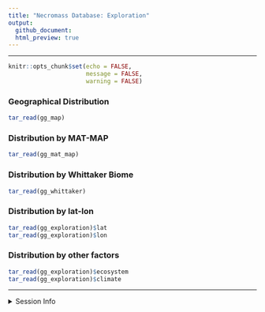 ```yaml
---
title: "Necromass Database: Exploration"
output: 
  github_document:
  html_preview: true
---
```



---

```r
knitr::opts_chunk$set(echo = FALSE,
                      message = FALSE,
                      warning = FALSE)
```

### Geographical Distribution

```r
tar_read(gg_map)
```

### Distribution by MAT-MAP

```r
tar_read(gg_mat_map)
```

### Distribution by Whittaker Biome

```r
tar_read(gg_whittaker)
```

### Distribution by lat-lon

```r
tar_read(gg_exploration)$lat
tar_read(gg_exploration)$lon
```

### Distribution by other factors

```r
tar_read(gg_exploration)$ecosystem
tar_read(gg_exploration)$climate
```

---

<details>
  <summary> Session Info </summary>

Date run: `r Sys.Date()`

```r
sessionInfo()
```

</details>